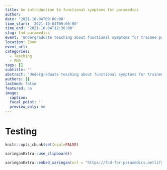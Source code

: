 ```yaml
---
title: An introduction to functional symptoms for paramedics
author:
date: '2021-10-04T09:00:00'
time_start: '2021-10-04T09:00:00'
time_end: '2021-10-04T12:30:00'
slug: fnd-paramedics
event: 'Undergraduate teaching about functional symptoms for trainee paramedics at Edgehill University'
location: Zoom
event_url: 
categories:
  - Teaching
  - FND
tags: []
subtitle: ''
abstract: 'Undergraduate teaching about functional symptoms for trainee paramedics at Edgehill University'
authors: []
lastmod: false
featured: no
image:
  caption:
  focal_point: ''
  preview_only: no
---
```


# Testing

```r
knitr::opts_chunk$set(eval=FALSE)

xaringanExtra::use_clipboard()
```

```r
xaringanExtra::embed_xaringan(url = "https://fnd-for-paramedics.netlify.app")
```
